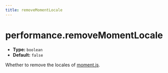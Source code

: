 ```yaml
---
title: removeMomentLocale
---
```


# performance.removeMomentLocale

- **Type:** `boolean`
- **Default:** `false`

Whether to remove the locales of [moment.js](https://momentjs.com/).


<RsbuildConfig configName="performance.removeMomentLocale" />
